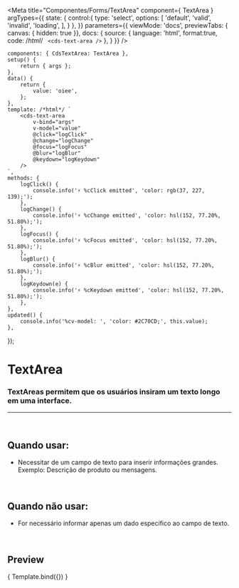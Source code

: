 
<Meta
	title="Componentes/Forms/TextArea"
	component={ TextArea }
	argTypes={{
		state: {
			control:{
				type: 'select',
				options: [
					'default',
					'valid',
					'invalid',
					'loading',
				],
			}
		},
	}}
	parameters={{
		viewMode: 'docs',
		previewTabs: { canvas: { hidden: true }},
		docs: {
			source: {
				language: 'html',
				format:true,
				code: /*html*/ `
<cds-text-area />`
			},
		}
	}}
/>

	components: { CdsTextArea: TextArea },
	setup() {
		return { args };
	},
	data() {
		return {
			value: 'oiee',
		};
	},
	template: /*html*/ `
		<cds-text-area
			v-bind="args" 
			v-model="value"
			@click="logClick"
			@change="logChange"
			@focus="logFocus"
			@blur="logBlur"
			@keydown="logKeydown"
		/>
	`,
	methods: {
		logClick() {
			console.info('⚡ %cClick emitted', 'color: rgb(37, 227, 139);');
		},
		logChange() {
			console.info('⚡ %cChange emitted', 'color: hsl(152, 77.20%, 51.80%);');
		},
		logFocus() {
			console.info('⚡ %cFocus emitted', 'color: hsl(152, 77.20%, 51.80%);');
		},
		logBlur() {
			console.info('⚡ %cBlur emitted', 'color: hsl(152, 77.20%, 51.80%);');
		},
		logKeydown(e) {
			console.info('⚡ %cKeydown emitted', 'color: hsl(152, 77.20%, 51.80%);');
		},
	},
	updated() {
		console.info('%cv-model: ', 'color: #2C70CD;', this.value);
	},
});

# TextArea

### TextAreas permitem que os usuários insiram um texto longo em uma interface.
---
<br />

## Quando usar:
- Necessitar de um campo de texto para inserir informações grandes. Exemplo: Descrição de produto ou mensagens.

<br />

## Quando não usar:
- For necessário informar apenas um dado específico ao campo de texto.

<br />

## Preview

<Canvas>
	<Story
		name="TextArea"
		args={{
			disabled: false,
			state: 'default',
			required: false,
			fluid: false,
			lazy: false,
			label: 'Texto',
			placeholder: 'Digite algo...',
			errorMessage: 'Campo obrigatório',
		}}
	>
		{ Template.bind({}) }
	</Story>
</Canvas>

<ArgsTable story="TextArea" />
